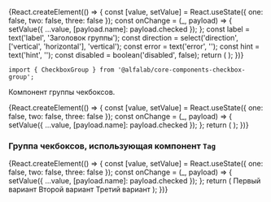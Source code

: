 


<Meta title='Компоненты' component={CheckboxGroup} />


<!-- Canvas -->

<Story name='CheckboxGroup'>
    {React.createElement(() => {
        const [value, setValue] = React.useState({ one: false, two: false, three: false });
        const onChange = (_, payload) => {
            setValue({ ...value, [payload.name]: payload.checked });
        };
        const label = text('label', 'Заголовок группы');
        const direction = select('direction', ['vertical', 'horizontal'], 'vertical');
        const error = text('error', '');
        const hint = text('hint', '');
        const disabled = boolean('disabled', false);
        return (
            <CheckboxGroup
                label={label}
                onChange={onChange}
                direction={direction}
                error={error}
                hint={hint}
                disabled={disabled}
            >
                <Checkbox label='Первый вариант' name='one' checked={value.one} />
                <Checkbox label='Второй вариант' name='two' checked={value.two} />
                <Checkbox label='Третий вариант' name='three' checked={value.three} />
            </CheckboxGroup>
        );
    })}
</Story>


<!-- Docs -->

<ComponentHeader
    name='CheckboxGroup'
    version={version}
    package='@alfalab/core-components-checkbox-group'
    stage={2}
    design='https://www.figma.com/file/hqSP3L6qu8UcL3sf18Su1M/Web-Components?node-id=83%3A306'
/>

```tsx
import { CheckboxGroup } from '@alfalab/core-components-checkbox-group';
```

Компонент группы чекбоксов.

<Preview>
    {React.createElement(() => {
        const [value, setValue] = React.useState({ one: false, two: false, three: false });
        const onChange = (_, payload) => {
            setValue({ ...value, [payload.name]: payload.checked });
        };
        return (
            <CheckboxGroup
                label='Заголовок группы'
                onChange={onChange}
            >
                <Checkbox label='Первый вариант' name='one' checked={value.one} />
                <Checkbox label='Второй вариант' name='two' checked={value.two} />
                <Checkbox label='Третий вариант' name='three' checked={value.three} />
            </CheckboxGroup>
        );
    })}
</Preview>


<Props of={CheckboxGroup} />


### Группа чекбоксов, использующая компонент `Tag`

<Preview>
    {React.createElement(() => {
        const [value, setValue] = React.useState({ one: false, two: false, three: false });
        const onChange = (_, payload) => {
            setValue({ ...value, [payload.name]: payload.checked });
        };
        return (
            <CheckboxGroup
                label="Заголовок группы"
                onChange={onChange}
                direction="horizontal"
                type='tag'
            >
                <Tag name='one' checked={value.one}>
                    Первый вариант
                </Tag>
                <Tag name='two' checked={value.two}>
                    Второй вариант
                </Tag>
                <Tag name='three' checked={value.three}>
                    Третий вариант
                </Tag>
            </CheckboxGroup>
        );
    })}
</Preview>
